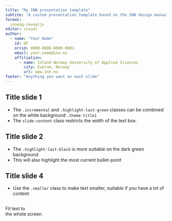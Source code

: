 ```yaml
---
title: "My INN presentation template"
subtite: "A custom presentation template based on the INN design manual"
format: 
  inneng-revealjs
editor: visual
author:
  - name: "Your Name"
    id: DF
    orcid: 0000-0000-0000-0001
    email: your.name@inn.no
    affiliation: 
      - name: Inland Norway University of Applied Sciences
        city: Everum, Norway
        url: www.inn.no
footer: "Anything you want on each slide"
---
```


## Title slide 1 {.theme-title1}

:::: {.incremental .highlight-last-green}
::: slide-content
-   The `.incremental` and `.highlight-last-green` classes can be combined on the white background `.theme-title1`
-   The `slide-content` class restricts the width of the text box.
:::
::::

## Title slide 2 {.theme-title2}

::: {.incremental .highlight-last-black}
-   The `.highlight-last-black` is more suitable on the dark green background
-   This will also highlight the most current bullet-point
:::

## Title slide 4 {.theme-title3 .smaller}

-   Use the `.smaller` class to make text smaller, suitable if you have a lot of content

## 

::: r-fit-text
Fit text to <br>the whole screen
:::

##  {.theme-logo1}
